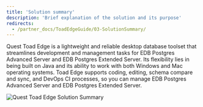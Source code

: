 ```yaml
---
title: 'Solution summary'
description: 'Brief explanation of the solution and its purpose'
redirects: 
  - /partner_docs/ToadEdgeGuide/03-SolutionSummary/
---
```


Quest Toad Edge is a lightweight and reliable desktop database toolset that streamlines development and management tasks for EDB Postgres Advanced Server and EDB Postgres Extended Server. Its flexibility lies in being built on Java and its ability to work with both Windows and Mac operating systems. Toad Edge supports coding, editing, schema compare and sync, and DevOps CI processes, so you can manage EDB Postgres Advanced Server and EDB Postgres Extended Server.         

![Quest Toad Edge Solution Summary](Images/ToadEdgeUpdatedSolutionSummary.png)
